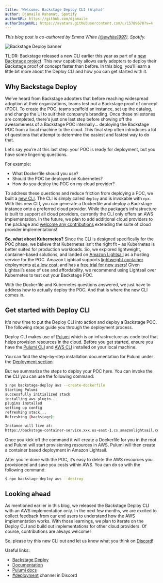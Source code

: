 ```yaml
---
title: 'Welcome: Backstage Deploy CLI (Alpha)'
author: Djamaile Rahamat, Spotify
authorURL: https://github.com/djamaile
authorImageURL: https://avatars.githubusercontent.com/u/15789670?v=4
---
```


_This blog post is co-authored by Emma White ([@ewhite1997](https://github.com/ewhite1997)), Spotify._

![Backstage Deploy banner](assets/2023-05-06/Welcome-Backstage-Deploy.png)

TL;DR: Backstage released a new CLI earlier this year as part of a [new Backstage project](https://github.com/backstage/backstage-deploy). This new capability allows early adopters to deploy their Backstage proof of concept faster than before. In this blog, you’ll learn a little bit more about the Deploy CLI and how you can get started with it.

<!-- truncate -->

## Why Backstage Deploy

We’ve heard from Backstage adopters that before reaching widespread adoption at their organizations, teams test out a Backstage proof of concept (POC). To create the POC, teams scaffold an instance, set up the catalog, and change the UI to suit their company’s branding. Once these milestones are completed, there's just one last step before showing off the awesomeness of a Backstage POC internally... deploying the Backstage POC from a local machine to the cloud. This final step often introduces a lot of questions that attempt to determine the easiest and fastest way to do that.

Let’s say you’re at this last step: your POC is ready for deployment, but you have some lingering questions.

For example:

- What Dockerfile should you use?
- Should the POC be deployed on Kubernetes?
- How do you deploy the POC on my cloud provider?

To address these questions and reduce friction from deploying a POC, we built a [new CLI](https://github.com/backstage/backstage-deploy). The CLI is simply called `deploy` and is invokable with `npx`. With this new CLI, you can generate a Dockerfile and deploy a Backstage instance onto a preferred cloud provider. While the package’s infrastructure is built to support all cloud providers, currently the CLI only offers an AWS implementation. In the future, we plan to add additional cloud providers to the package and [welcome any contributions](https://github.com/backstage/backstage/blob/6996b3338d678efc03307112524060e9dc2ad769/CONTRIBUTING.md) extending the suite of cloud provider implementations!

**So, what about Kubernetes?** Since the CLI is designed specifically for the POC phase, we believe that Kubernetes isn’t the right fit – as Kubernetes is better suited for production workloads. So, we explored lightweight, container-based solutions, and landed on [Amazon Lightsail](https://docs.aws.amazon.com/lightsail/index.html) as a hosting service for the POC.
Amazon Lightsail supports [lightweight container](https://lightsail.aws.amazon.com/ls/docs/en_us/articles/amazon-lightsail-container-services) deployments [at a low cost](https://aws.amazon.com/lightsail/pricing/), and has a [free trial for new users](https://aws.amazon.com/lightsail/pricing/?loc=ft#AWS_Free_Tier)! Given Lightsail’s ease of use and affordability, we recommend using Lightsail over Kubernetes to test out your Backstage POC.

With the Dockerfile and Kubernetes questions answered, we just have to address how to actually deploy the POC. And that is where the new CLI comes in.

## Get started with Deploy CLI

It's now time to put the Deploy CLI into action and deploy a Backstage POC. The following steps guide you through the deployment process.

Deploy CLI makes use of [Pulumi](https://www.pulumi.com/docs/) which is an infrastructure-as-code tool that helps provision resources in the cloud. Before you get started, ensure you have the [Pulumi CLI](https://www.pulumi.com/docs/cli/) and [AWS CLI](https://docs.aws.amazon.com/cli/latest/userguide/getting-started-install.html) installed on your local machine.

You can find the step-by-step installation documentation for Pulumi under the [Deployment section](https://backstage.io/docs/deployment/backstage-deploy/aws-lightsail).

But we summarize the steps to deploy your POC here. You can invoke the the CLI you can use the following command:

```bash
$ npx backstage-deploy aws --create-dockerfile
Starting Pulumi
successfully initialized stack
installing aws plugin...
plugins installed
setting up config
refreshing stack...
Refreshing (backstage):

Instance will live at:
https://backstage-container-service.xxx.us-east-1.cs.amazonlightsail.com/
```

Once you kick off the command it will create a Dockerfile for you in the root and Pulumi will start provisioning resources in AWS.
Pulumi will then create a container based deployment in Amazon Lightsail.

After you’re done with the POC, it’s easy to delete the AWS resources you provisioned and save you costs within AWS. You can do so with the following command:

```bash
$ npx backstage-deploy aws --destroy
```

## Looking ahead

As mentioned earlier in this blog, we released the Backstage Deploy CLI with an AWS implementation only. In the next few months, we are excited to collect feedback from our end users to understand how the AWS implementation works. With those learnings, we plan to iterate on the Deploy CLI and build out implementations for other cloud providers. Of course, contributions are always welcome!

So, please try this new CLI out and let us know what you think on [Discord](https://discord.com/channels/687207715902193673/995973463208644678)!

Useful links:

- [Backstage Deploy](https://github.com/backstage/backstage-deploy)
- [Documentation](https://backstage.io/docs/deployment/backstage-deploy/aws-lightsail)
- [Pulumi docs](https://www.pulumi.com/docs/)
- [#deployment](https://discord.com/channels/687207715902193673/995973463208644678) channel in Discord
